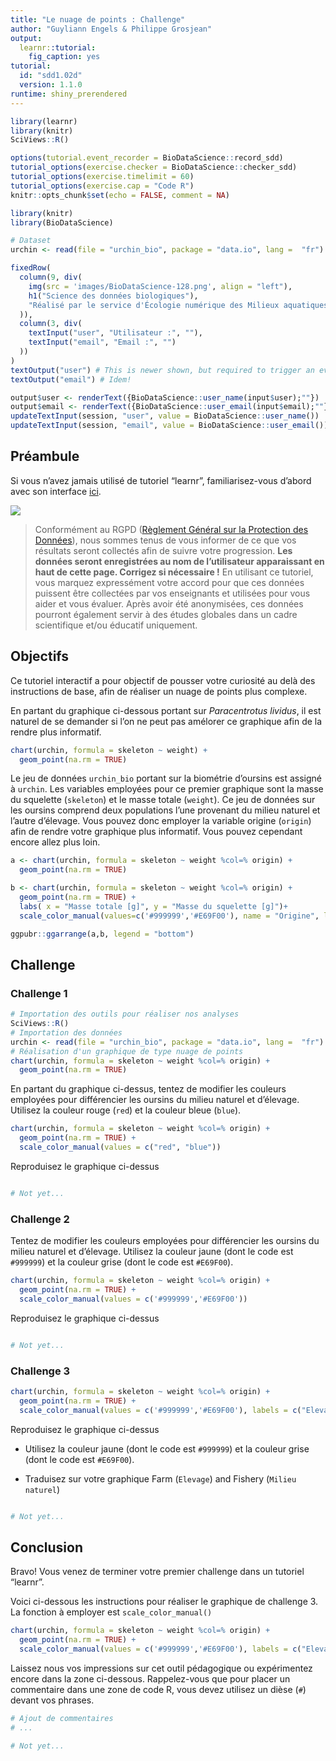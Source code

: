 ```yaml
---
title: "Le nuage de points : Challenge"
author: "Guyliann Engels & Philippe Grosjean"
output:
  learnr::tutorial:
    fig_caption: yes
tutorial:
  id: "sdd1.02d"
  version: 1.1.0
runtime: shiny_prerendered
---
```


```r
library(learnr)
library(knitr)
SciViews::R()

options(tutorial.event_recorder = BioDataScience::record_sdd)
tutorial_options(exercise.checker = BioDataScience::checker_sdd)
tutorial_options(exercise.timelimit = 60)
tutorial_options(exercise.cap = "Code R")
knitr::opts_chunk$set(echo = FALSE, comment = NA)

library(knitr)
library(BioDataScience)

# Dataset
urchin <- read(file = "urchin_bio", package = "data.io", lang =  "fr")
```

```r
fixedRow(
  column(9, div(
    img(src = 'images/BioDataScience-128.png', align = "left"),
    h1("Science des données biologiques"),
    "Réalisé par le service d'Écologie numérique des Milieux aquatiques, Université de Mons (Belgique)"
  )),
  column(3, div(
    textInput("user", "Utilisateur :", ""),
    textInput("email", "Email :", "")
  ))
)
textOutput("user") # This is newer shown, but required to trigger an event!
textOutput("email") # Idem!
```

```r
output$user <- renderText({BioDataScience::user_name(input$user);""})
output$email <- renderText({BioDataScience::user_email(input$email);""})
updateTextInput(session, "user", value = BioDataScience::user_name())
updateTextInput(session, "email", value = BioDataScience::user_email())
```


## Préambule

Si vous n'avez jamais utilisé de tutoriel "learnr", familiarisez-vous d'abord avec son interface [ici](http://biodatascience-course.sciviews.org/sdd-umons/learnr.html).

![](images/attention.jpg)

> Conformément au RGPD ([Règlement Général sur la Protection des Données](https://ec.europa.eu/info/law/law-topic/data-protection/reform/rules-business-and-organisations/principles-gdpr_fr)), nous sommes tenus de vous informer de ce que vos résultats seront collectés afin de suivre votre progression. **Les données seront enregistrées au nom de l'utilisateur apparaissant en haut de cette page. Corrigez si nécessaire !** En utilisant ce tutoriel, vous marquez expressément votre accord pour que ces données puissent être collectées par vos enseignants et utilisées pour vous aider et vous évaluer. Après avoir été anonymisées, ces données pourront également servir à des études globales dans un cadre scientifique et/ou éducatif uniquement.

## Objectifs

Ce tutoriel interactif a pour objectif de pousser votre curiosité au delà des instructions de base, afin de réaliser un nuage de points plus complexe. 

En partant du graphique ci-dessous portant sur *Paracentrotus lividus*, il est naturel de se demander si l'on ne peut pas amélorer ce graphique afin de la rendre plus informatif. 

```r
chart(urchin, formula = skeleton ~ weight) +
  geom_point(na.rm = TRUE)
```

Le jeu de données `urchin_bio` portant sur la biométrie d'oursins est assigné à `urchin`. Les variables employées pour ce premier graphique sont la masse du squelette (`skeleton`) et le masse totale (`weight`). Ce jeu de données sur les oursins comprend deux populations l'une provenant du milieu naturel et l'autre d'élevage. Vous pouvez donc employer la variable origine (`origin`) afin de rendre votre graphique plus informatif. Vous pouvez cependant encore allez plus loin. 

```r

a <- chart(urchin, formula = skeleton ~ weight %col=% origin) +
  geom_point(na.rm = TRUE)

b <- chart(urchin, formula = skeleton ~ weight %col=% origin) +
  geom_point(na.rm = TRUE) +
  labs( x = "Masse totale [g]", y = "Masse du squelette [g]")+
  scale_color_manual(values=c('#999999','#E69F00'), name = "Origine", labels = c("Elevage", "Milieu naturel"))

ggpubr::ggarrange(a,b, legend = "bottom")
```

## Challenge

### Challenge 1

```r
# Importation des outils pour réaliser nos analyses
SciViews::R()
# Importation des données 
urchin <- read(file = "urchin_bio", package = "data.io", lang =  "fr")
# Réalisation d'un graphique de type nuage de points
chart(urchin, formula = skeleton ~ weight %col=% origin) +
  geom_point(na.rm = TRUE)
```

 
En partant du graphique ci-dessus, tentez de modifier les couleurs employées pour différencier les oursins du milieu naturel et d'élevage. Utilisez la couleur rouge (`red`) et la couleur bleue (`blue`). 

```r
chart(urchin, formula = skeleton ~ weight %col=% origin) +
  geom_point(na.rm = TRUE) +
  scale_color_manual(values = c("red", "blue"))
```

Reproduisez le graphique ci-dessus

```r

```

```r
# Not yet...
```

### Challenge 2

Tentez de modifier les couleurs employées pour différencier les oursins du milieu naturel et d'élevage. Utilisez la couleur jaune (dont le code est `#999999`) et la couleur grise (dont le code est `#E69F00`). 

```r
chart(urchin, formula = skeleton ~ weight %col=% origin) +
  geom_point(na.rm = TRUE) +
  scale_color_manual(values = c('#999999','#E69F00'))
```

Reproduisez le graphique ci-dessus

```r

```

```r
# Not yet...
```

### Challenge 3 


```r
chart(urchin, formula = skeleton ~ weight %col=% origin) +
  geom_point(na.rm = TRUE) +
  scale_color_manual(values = c('#999999','#E69F00'), labels = c("Elevage", "Milieu naturel"))
```

Reproduisez le graphique ci-dessus

- Utilisez la couleur jaune (dont le code est `#999999`) et la couleur grise (dont le code est `#E69F00`). 

- Traduisez sur votre graphique Farm (`Elevage`) and Fishery (`Milieu naturel`)

```r

```


```r
# Not yet...
```

## Conclusion 


Bravo! Vous venez de terminer votre premier challenge dans un tutoriel "learnr". 

Voici ci-dessous les instructions pour réaliser le graphique de challenge 3. La fonction à employer est `scale_color_manual()`

```r
chart(urchin, formula = skeleton ~ weight %col=% origin) +
  geom_point(na.rm = TRUE) +
  scale_color_manual(values = c('#999999','#E69F00'), labels = c("Elevage", "Milieu naturel"))
```

Laissez nous vos impressions sur cet outil pédagogique ou expérimentez encore dans la zone ci-dessous. Rappelez-vous que pour placer un commentaire dans une zone de code R, vous devez utilisez un dièse (`#`) devant vos phrases.

```r
# Ajout de commentaires 
# ...
```

```r
# Not yet...
```
